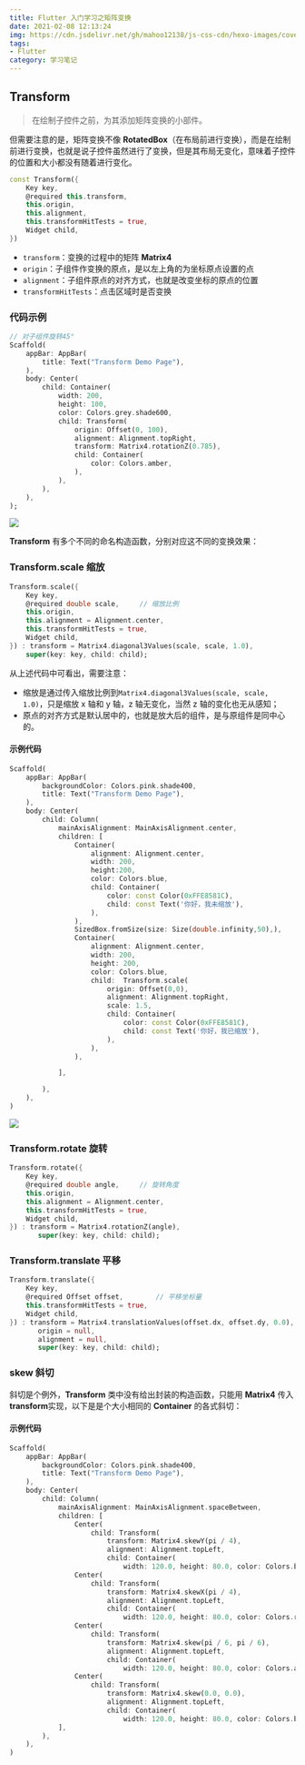 ```yaml
---
title: Flutter 入门学习之矩阵变换
date: 2021-02-08 12:13:24
img: https://cdn.jsdelivr.net/gh/mahoo12138/js-css-cdn/hexo-images/cover/flutter.png
tags: 
- Flutter
category: 学习笔记
---
```


## Transform

> 在绘制子控件之前，为其添加矩阵变换的小部件。

但需要注意的是，矩阵变换不像 **RotatedBox**（在布局前进行变换），而是在绘制前进行变换，也就是说子控件虽然进行了变换，但是其布局无变化，意味着子控件的位置和大小都没有随着进行变化。

```dart
const Transform({
    Key key,
    @required this.transform,
    this.origin,
    this.alignment,
    this.transformHitTests = true,
    Widget child,
})
```

+ `transform`：变换的过程中的矩阵 **Matrix4**
+ `origin`：子组件作变换的原点，是以左上角的为坐标原点设置的点
+ `alignment`：子组件原点的对齐方式，也就是改变坐标的原点的位置
+ `transformHitTests`：点击区域时是否变换

### 代码示例

```dart
// 对子组件旋转45°
Scaffold(
    appBar: AppBar(
        title: Text("Transform Demo Page"),
    ),
    body: Center(
        child: Container(
            width: 200,
            height: 100,
            color: Colors.grey.shade600,
            child: Transform(
                origin: Offset(0, 100),
                alignment: Alignment.topRight,
                transform: Matrix4.rotationZ(0.785),
                child: Container(
                    color: Colors.amber,
                ),
            ),
        ),
    ),
);
```

![](https://cdn.jsdelivr.net/gh/mahoo12138/js-css-cdn/hexo-images/20210209230846.jpg)

**Transform** 有多个不同的命名构造函数，分别对应这不同的变换效果：

### Transform.scale 缩放

```dart
Transform.scale({
    Key key,
    @required double scale,     // 缩放比例
    this.origin,    			
    this.alignment = Alignment.center, 
    this.transformHitTests = true,
    Widget child,
}) : transform = Matrix4.diagonal3Values(scale, scale, 1.0),
    super(key: key, child: child);
```

从上述代码中可看出，需要注意：

+ 缩放是通过传入缩放比例到`Matrix4.diagonal3Values(scale, scale, 1.0)`，只是缩放 x 轴和 y 轴，z 轴无变化，当然 z 轴的变化也无从感知；
+ 原点的对齐方式是默认居中的，也就是放大后的组件，是与原组件是同中心的。

#### 示例代码

```dart
Scaffold(
    appBar: AppBar(
        backgroundColor: Colors.pink.shade400,
        title: Text("Transform Demo Page"),
    ),
    body: Center(
        child: Column(
            mainAxisAlignment: MainAxisAlignment.center,
            children: [
                Container(
                    alignment: Alignment.center,
                    width: 200,
                    height:200,
                    color: Colors.blue,
                    child: Container(
                        color: const Color(0xFFE8581C),
                        child: const Text('你好，我未缩放'),
                    ),
                ),
                SizedBox.fromSize(size: Size(double.infinity,50),),
                Container(
                    alignment: Alignment.center,
                    width: 200,
                    height: 200,
                    color: Colors.blue,
                    child:  Transform.scale(
                        origin: Offset(0,0),
                        alignment: Alignment.topRight,
                        scale: 1.5,
                        child: Container(
                            color: const Color(0xFFE8581C),
                            child: const Text('你好，我已缩放'),
                        ),
                    ),
                ),

            ],

        ),
    ),
)
```

![](https://cdn.jsdelivr.net/gh/mahoo12138/js-css-cdn/hexo-images/20210211110346.png)

### Transform.rotate 旋转 

```dart
Transform.rotate({
    Key key,
    @required double angle,     // 旋转角度
    this.origin,
    this.alignment = Alignment.center,
    this.transformHitTests = true,
    Widget child,
}) : transform = Matrix4.rotationZ(angle),
       super(key: key, child: child);
```

### Transform.translate 平移

```dart
Transform.translate({
    Key key,
    @required Offset offset,		// 平移坐标量
    this.transformHitTests = true,
    Widget child,
}) : transform = Matrix4.translationValues(offset.dx, offset.dy, 0.0),
       origin = null,
       alignment = null,
       super(key: key, child: child);
```

### skew 斜切

斜切是个例外，**Transform** 类中没有给出封装的构造函数，只能用 **Matrix4** 传入 **transform**实现，以下是是个大小相同的 **Container** 的各式斜切：

#### 示例代码

```dart
Scaffold(
    appBar: AppBar(
        backgroundColor: Colors.pink.shade400,
        title: Text("Transform Demo Page"),
    ),
    body: Center(
        child: Column(
            mainAxisAlignment: MainAxisAlignment.spaceBetween,
            children: [
                Center(
                    child: Transform(
                        transform: Matrix4.skewY(pi / 4),
                        alignment: Alignment.topLeft,
                        child: Container(
                            width: 120.0, height: 80.0, color: Colors.brown))),
                Center(
                    child: Transform(
                        transform: Matrix4.skewX(pi / 4),
                        alignment: Alignment.topLeft,
                        child: Container(
                            width: 120.0, height: 80.0, color: Colors.redAccent))),
                Center(
                    child: Transform(
                        transform: Matrix4.skew(pi / 6, pi / 6),
                        alignment: Alignment.topLeft,
                        child: Container(
                            width: 120.0, height: 80.0, color: Colors.amber))),
                Center(
                    child: Transform(
                        transform: Matrix4.skew(0.0, 0.0),
                        alignment: Alignment.topLeft,
                        child: Container(
                            width: 120.0, height: 80.0, color: Colors.blue))),
            ],
        ),
    ),
)
```

